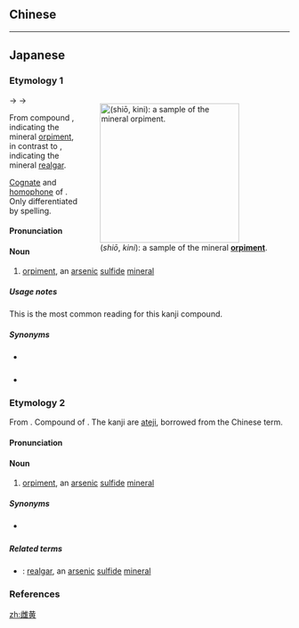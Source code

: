 {{also|雌黃}}
==Chinese==
{{zh-see|雌黃}}

----

==Japanese==

===Etymology 1===
<div style="float:right;">
{{wikipedia|lang=ja}}
{{wikipedia|Orpiment}}
[[File:Orpiment_1.JPG|thumb|250px|{{lang|ja|雌黄}} (''shiō'', ''kini''): a sample of the mineral '''[[orpiment]]'''.]]
</div>
{{ja-kanjitab|yomi=o|し|おう}}
{{IPAchar|/siːwau/}} → {{IPAchar|/ɕiːwɔː/}} → {{IPAchar|/ɕiːoː/}}

From {{etyl|ltc|ja|sort=しおう}} compound {{m|zh|雌黄|tr=tsiɛ hwang|lit=female + yellow}}, indicating the mineral [[orpiment]], in contrast to {{m|zh|雄黃|tr=hjuwng hwang|lit=male + yellow}}, indicating the mineral [[realgar]].

[[cognate|Cognate]] and [[homophone]] of {{m|ja|雄黄|tr=kini||realgar}}. Only differentiated by spelling.

====Pronunciation====
{{ja-pron|yomi=o|しおう|acc=0|acc_ref=DJR}}

====Noun====
{{ja-noun|しおう|hhira=しわう}}

# [[orpiment]], an [[arsenic]] [[sulfide]] [[mineral]]

=====Usage notes=====
This is the most common reading for this kanji compound.

=====Synonyms=====
* {{ja-r|石黄|せきおう}} {{qualifier|more common}}
* {{ja-r|雄黄|ゆうおう}} {{qualifier|rare}}

===Etymology 2===
{{ja-kanjitab|yomi=irr}}
From {{etyl|ojp|ja|sort=きに}}. Compound of {{compound|lang=ja|sort=きに|黄|tr1=ki|t1=yellow|丹|tr2=ni|t2=earth, reddish earth}}. The kanji are [[ateji]], borrowed from the Chinese term.

====Pronunciation====
{{ja-pron|yomi=irr|きに}}

====Noun====
{{ja-noun|きに}}

# {{lb|ja|sort=きに|rare|possibly|_|obsolete}} [[orpiment]], an [[arsenic]] [[sulfide]] [[mineral]]

=====Synonyms=====
* {{ja-r|石黄|せきおう}} {{qualifier|more common}}

=====Related terms=====
{{rel-top}}
* {{ja-r|雄黄|きに}}: [[realgar]], an [[arsenic]] [[sulfide]] [[mineral]]
{{rel-bottom}}

===References===
<references/>

[[zh:雌黄]]